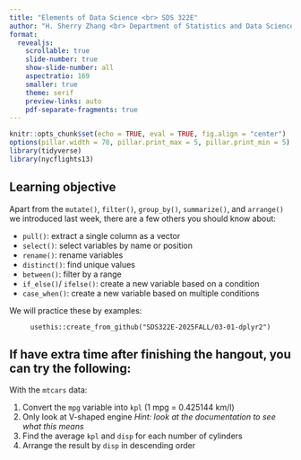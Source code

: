 ```yaml
---
title: "Elements of Data Science <br> SDS 322E"
author: "H. Sherry Zhang <br> Department of Statistics and Data Sciences <br> The University of Texas at Austin <br>  <br> Fall 2025"
format: 
  revealjs:
    scrollable: true
    slide-number: true
    show-slide-number: all
    aspectratio: 169
    smaller: true
    theme: serif
    preview-links: auto
    pdf-separate-fragments: true
---
```


```r
knitr::opts_chunk$set(echo = TRUE, eval = TRUE, fig.align = "center")
options(pillar.width = 70, pillar.print_max = 5, pillar.print_min = 5)
library(tidyverse)
library(nycflights13)
```

## Learning objective 

Apart from the `mutate()`, `filter()`, `group_by()`, `summarize()`, and `arrange()` we introduced last week, there are a few others you should know about:

- `pull()`: extract a single column as a vector
- `select()`: select variables by name or position
- `rename()`: rename variables
- `distinct()`: find unique values
- `between()`: filter by a range
- `if_else()`/ `ifelse()`: create a new variable based on a condition
- `case_when()`: create a new variable based on multiple conditions

We will practice these by examples:

<center>`usethis::create_from_github("SDS322E-2025FALL/03-01-dplyr2")`</center>


## If have extra time after finishing the hangout, you can try the following:

With the `mtcars` data:

1) Convert the `mpg` variable into `kpl` (1 mpg = 0.425144 km/l)
2) Only look at V-shaped engine *Hint: look at the documentation to see what this means*
3) Find the average `kpl` and `disp` for each number of cylinders
4) Arrange the result by `disp` in descending order 
